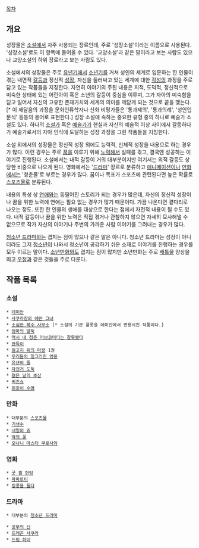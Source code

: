 [[목차]]

== 개요 ==
성장물은 [[소설]]에서 자주 사용되는 장르인데, 주로 '성장소설'이라는 이름으로 사용된다. '성장소설'로도 이 항목에 들어올 수 있다. '교양소설'과 같은 말이라고 보는 사람도 있으나 교양소설의 하위 장르라고 보는 사람도 있다.

소설에서의 성장물은 주로 [[유년기]]에서 [[소년기]]를 거쳐 성인의 세계로 입문하는 한 인물이 겪는 내면적 [[갈등]]과 정신적 [[성장]], 자신을 둘러싸고 있는 세계에 대한 [[각성]]의 과정을 주로 담고 있는 작품들을 지칭한다. 자연히 이야기의 주된 내용은 지적, 도덕적, 정신적으로 미숙한 상태에 있는 어린아이 혹은 소년의 갈등이 중심을 이루며, 그가 자아의 미숙함을 딛고 일어서 자신의 고유한 존재가치와 세계의 의미를 깨닫게 되는 것으로 끝을 맺는다.[* 이 깨달음의 과정을 문화인류학자나 신화 비평가들은 '통과제의', '통과의례', '성인입문식' 등등의 용어로 표현한다.] 성장 소설에 속하는 중요한 유형 중의 하나로 예술가 소설도 있다. 하나의 [[소설가]] 혹은 [[예술가]]가 현실과 자신의 예술적 이상 사이에서 갈등하다가 예술가로서의 자아 인식에 도달하는 성장 과정을 그린 작품들을 지칭한다.

소설 외에서의 성장물은 정신적 성장 외에도 능력적, 신체적 성장을 내용으로 하는 경우가 많다. 이런 경우는 주로 [[꿈]]을 이루기 위해 [[노력]]해서 실패를 겪고, 결국엔 성공하는 이야기로 진행된다. 소설에서는 내적 갈등이 거의 대부분이지만 여기서는 외적 갈등도 상당한 비중으로 나오게 된다. 영화에서는 '[[드라마]]' 장르로 분류하고 [[애니메이션]]이나 [[만화]]에서는 '청춘물'로 부르는 경우가 많다. 꿈이나 목표가 스포츠에 관련된다면 높은 확률로 [[스포츠물]]로 분류된다.

내용의 특성 상 [[연애]]와는 동떨어진 스토리가 되는 경우가 많은데, 자신의 정신적 성장이나 꿈을 위한 노력에 연애는 필요 없는 경우가 많기 때문이다. 가끔 나온다면 곁다리로 나오는 정도. 또한 한 인물의 생애를 대상으로 한다는 점에서 자전적 내용이 될 수도 있다. 내적 갈등이나 꿈을 위한 노력은 직접 겪거나 관찰하지 않으면 자세히 묘사해낼 수 없으므로 작가 자신의 이야기나 주변의 가까운 사람 이야기를 그려내는 경우가 많다.

[[청소년 드라마]]와는 겹치는 점이 많으나 같은 말은 아니다. 청소년 드라마는 성장이 아니더라도 그저 [[청소년]]이 나와서 청소년이 공감하기 쉬운 소재로 이야기를 진행하는 경우를 모두 이르는 말이다. [[소년만화]]와도 겹치는 점이 많지만 소년만화는 주로 [[배틀물]] 양상을 띄고 [[우정]]과 같은 것들을 주로 다룬다.

== 작품 목록 ==
=== 소설 ===
 * [[데미안]]
 * [[사쿠라장의 애완 그녀]]
 * [[소심한 복수 사무소]] [* 소설의 기본 플롯을 데미안에서 변용시킨 작품이다.]
 * [[엄마의 말뚝]]
 * [[역시 내 청춘 러브코미디는 잘못됐다]]
 * [[완득이]]
 * [[원고지 위의 마왕]] 1권
 * [[우리들의 일그러진 영웅]]
 * [[유년의 뜰]]
 * [[자전거 도둑]]
 * [[젊은 날의 초상]]
 * [[퀴즈쇼]]
 * [[흰종이 수염]]
=== 만화 ===
 * 대부분의 [[스포츠물]]
 * [[기생수]]
 * [[내일의 죠]]
 * [[악의 꽃]]
 * [[오나니 마스터 쿠로사와]]
=== 영화 ===
 * [[굿 윌 헌팅]]
 * [[파파로티]]
 * [[킹콩을 들다]]
=== 드라마 ===
 * 대부분의 [[청소년 드라마]]

 * [[공부의 신]]
 * [[드래곤 사쿠라]]
 * [[드림 하이]]
